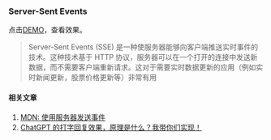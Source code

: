 ### Server-Sent Events

点击[DEMO](/demo/sse)，查看效果。

> Server-Sent Events (SSE) 是一种使服务器能够向客户端推送实时事件的技术。这种技术基于 HTTP 协议，服务器可以在一个打开的连接中发送新数据，而不需要客户端重新请求。这对于需要实时数据更新的应用（例如实时新闻更新，股票价格更新等）非常有用

#### 相关文章

1. [MDN: 使用服务器发送事件](https://developer.mozilla.org/zh-CN/docs/Web/API/Server-sent_events/Using_server-sent_events)
2. [ChatGPT 的打字回复效果，原理是什么？我带你们实现！](https://mp.weixin.qq.com/s/4lVYGfq26ckpDds297XxXg)
